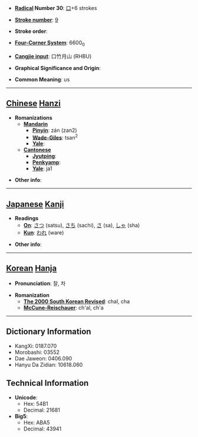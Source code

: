 * '''[[Wiktionary:Chinese radical index| Radical]] Number 30''': [[Wiktionary:Chinese radical index 口|口]]+6 strokes

* '''[[Wiktionary:Chinese total strokes index|Stroke number]]''': [[Wiktionary:Chinese total strokes index 9|9]]

* '''Stroke order''': 

* '''[[Wiktionary:Chinese four corner index|Four-Corner System]]''': 6600<sub>0</sub>

* '''[[Wiktionary:Chinese Cangjie index|Cangjie input]]''': 口竹月山 (RHBU)

* '''Graphical Significance and Origin''': 

* '''Common Meaning''': us

----

== [[Chinese]] [[Hanzi]] ==

* '''Romanizations'''
** '''[[Mandarin]]'''
*** '''[[Pinyin]]''': zán (zan2)
*** '''[[Wade-Giles]]''': tsan<sup>2</sup>
*** '''[[Yale]]''': 
** '''[[Cantonese]]'''
*** '''[[Jyutping]]''':
*** '''[[Penkyamp]]''': 
*** '''[[Yale]]''': ja1

* '''Other info''': 

----

== [[Japanese]] [[Kanji]] ==

* '''Readings'''
** '''[[On]]''': [[さつ]] (satsu), [[さち]] (sachi), [[さ]] (sa), [[しゃ]] (sha)
** '''[[Kun]]''': [[われ]] (ware)

* '''Other info''':  

----

== [[Korean]] [[Hanja]] ==

* '''Pronunciation''': 찰, 차

* '''Romanization'''
** '''[[The 2000 South Korean Revised Romanization|The 2000 South Korean Revised]]''': chal, cha
** '''[[McCune-Reischauer]]''': ch'al, ch'a

----

== Dictionary Information ==

* KangXi: 0187.070
* Morobashi: 03552
* Dae Jaweon: 0406.090
* Hanyu Da Zidian: 10618.060

== Technical Information ==

* '''Unicode''':
** Hex: 54B1
** Decimal: 21681
* '''Big5''':
** Hex: ABA5
** Decimal: 43941